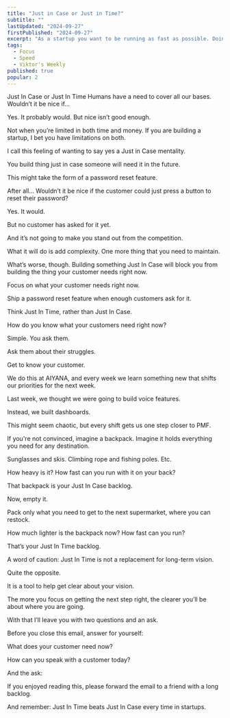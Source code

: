 ```yaml
---
title: "Just in Case or Just in Time?"
subtitle: ""
lastUpdated: "2024-09-27"
firstPublished: "2024-09-27"
excerpt: "As a startup you want to be running as fast as possible. Doing to much up front slows you down, which means you need to wait with everything until the last possible moment."
tags:
  - Focus
  - Speed
  - Viktor's Weekly
published: true
popular: 2
---
```


Just In Case or Just In Time
Humans have a need to cover all our bases. Wouldn’t it be nice if…

Yes. It probably would. But nice isn’t good enough.

Not when you’re limited in both time and money. If you are building a startup, I bet you have limitations on both.

I call this feeling of wanting to say yes a Just in Case mentality.

You build thing just in case someone will need it in the future.

This might take the form of a password reset feature.

After all… Wouldn’t it be nice if the customer could just press a button to reset their password?

Yes. It would.

But no customer has asked for it yet.

And it’s not going to make you stand out from the competition.

What it will do is add complexity. One more thing that you need to maintain.

What’s worse, though. Building something Just In Case will block you from building the thing your customer needs right now.

Focus on what your customer needs right now.

Ship a password reset feature when enough customers ask for it.

Think Just In Time, rather than Just In Case.

How do you know what your customers need right now?

Simple. You ask them.

Ask them about their struggles.

Get to know your customer.

We do this at AIYANA, and every week we learn something new that shifts our priorities for the next week.

Last week, we thought we were going to build voice features.

Instead, we built dashboards.

This might seem chaotic, but every shift gets us one step closer to PMF.

If you're not convinced, imagine a backpack. Imagine it holds everything you need for any destination.

Sunglasses and skis. Climbing rope and fishing poles. Etc.

How heavy is it? How fast can you run with it on your back?

That backpack is your Just In Case backlog.

Now, empty it.

Pack only what you need to get to the next supermarket, where you can restock.

How much lighter is the backpack now? How fast can you run?

That’s your Just In Time backlog.

A word of caution: Just In Time is not a replacement for long-term vision.

Quite the opposite.

It is a tool to help get clear about your vision.

The more you focus on getting the next step right, the clearer you’ll be about where you are going.

With that I’ll leave you with two questions and an ask.

Before you close this email, answer for yourself:

What does your customer need now?

How can you speak with a customer today?

And the ask:

If you enjoyed reading this, please forward the email to a friend with a long backlog.

And remember: Just In Time beats Just In Case every time in startups.